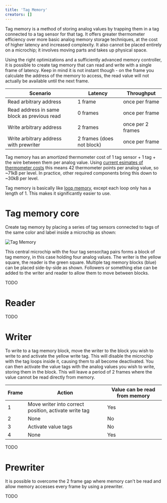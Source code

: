 ```yaml
---
title: 'Tag Memory'
creators: []
---
```


Tag memory is a method of storing analog values by trapping them in a tag connected to a tag sensor for that tag. It offers greater thermometer efficiency over more basic analog memory storage techniques, at the cost of higher latency and increased complexity. It also cannot be placed entirely on a microchip; it involves moving parts and takes up physical space.

Using the right optimizations and a sufficiently advanced memory controller, it is possible to create tag memory that can read and write with a single frame of latency. Keep in mind it is not instant though - on the frame you calculate the address of the memory to access, the read value will not actually be available until the next frame.

| Scenario                                    | Latency                   | Throughput        |
| ------------------------------------------- | ------------------------- | ----------------- |
| Read arbitrary address                      | 1 frame                   | once per frame    |
| Read address in same block as previous read | 0 frames                  | once per frame    |
| Write arbitrary address                     | 2 frames                  | once per 2 frames |
| Write arbitrary address with prewriter      | 2 frames (does not block) | once per frame    |

Tag memory has an amortized thermometer cost of 1 tag sensor + 1 tag + the wire between them per analog value. Using [current esimates of thermometer costs](/wiki/game-mechanics/gate-behavior/README.md#thermometer-values) this means 42 thermometer points per analog value, so ~71kB per level. In practice, other required components bring this down to ~30kB per level.

Tag memory is basically like [loop memory](/designs/memory/loop), except each loop only has a length of 1. This makes it significantly easier to use.

# Tag memory core

Create tag memory by placing a series of tag sensors connected to tags of the same color and label inside a microchip as shown:

<Image src={tagmemory} alt="Tag Memory" />

This central microchip with the four tag sensor/tag pairs forms a block of tag memory, in this case holding four analog values. The writer is the yellow square, the reader is the green square. Multiple tag memory blocks (blue) can be placed side-by-side as shown. Followers or something else can be added to the writer and reader to allow them to move between blocks.

TODO

# Reader

TODO

# Writer

To write to a tag memory block, move the writer to the block you wish to write to and activate the yellow write tag. This will disable the microchip with the tag loops inside it, causing them to all become deactivated. You can then activate the value tags with the analog values you wish to write, storing them in the block. This will leave a period of 2 frames where the value cannot be read directly from memory.

| Frame | Action                                                | Value can be read from memory |
| ----- | ----------------------------------------------------- | ----------------------------- |
| 1     | Move writer into correct position, activate write tag | Yes                           |
| 2     | None                                                  | No                            |
| 3     | Activate value tags                                   | No                            |
| 4     | None                                                  | Yes                           |


TODO


# Prewriter

It is possible to overcome the 2 frame gap where memory can't be read and allow memory accesses every frame by using a prewriter.

TODO
